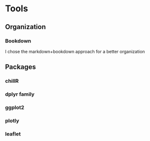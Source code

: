 # Tools

## Organization

### Bookdown
I chose the markdown+bookdown approach for a better organization

## Packages

### chillR

### dplyr family

### ggplot2

### plotly

### leaflet


